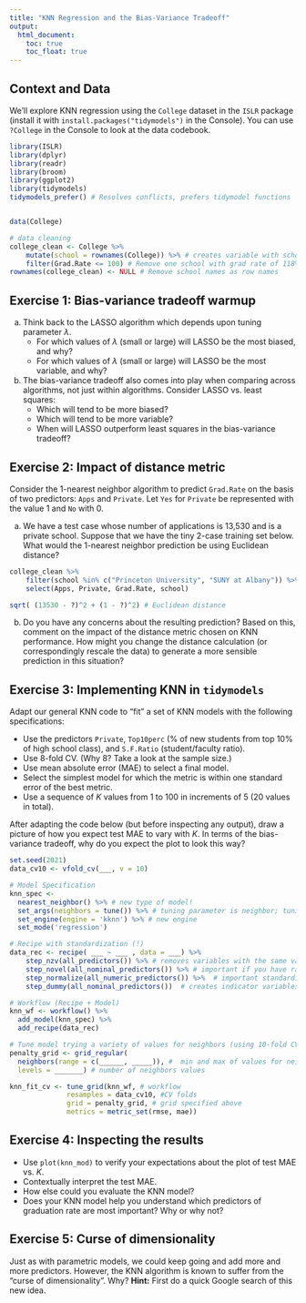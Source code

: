 ```yaml
---
title: "KNN Regression and the Bias-Variance Tradeoff"
output: 
  html_document:
    toc: true
    toc_float: true
---
```


## Context and Data

We'll explore KNN regression using the `College` dataset in the `ISLR` package (install it with `install.packages("tidymodels")` in the Console). You can use `?College` in the Console to look at the data codebook.

```r
library(ISLR)
library(dplyr)
library(readr)
library(broom)
library(ggplot2)
library(tidymodels) 
tidymodels_prefer() # Resolves conflicts, prefers tidymodel functions


data(College)

# data cleaning
college_clean <- College %>% 
    mutate(school = rownames(College)) %>% # creates variable with school name
    filter(Grad.Rate <= 100) # Remove one school with grad rate of 118%
rownames(college_clean) <- NULL # Remove school names as row names
```


## Exercise 1: Bias-variance tradeoff warmup

a. Think back to the LASSO algorithm which depends upon tuning parameter $\lambda$.
    - For which values of $\lambda$ (small or large) will LASSO be the most biased, and why?
    - For which values of $\lambda$ (small or large) will LASSO be the most variable, and why?

b. The bias-variance tradeoff also comes into play when comparing across algorithms, not just within algorithms. Consider LASSO vs. least squares:
    - Which will tend to be more biased?
    - Which will tend to be more variable?
    - When will LASSO outperform least squares in the bias-variance tradeoff?


## Exercise 2: Impact of distance metric

Consider the 1-nearest neighbor algorithm to predict `Grad.Rate` on the basis of two predictors: `Apps` and `Private`. Let `Yes` for `Private` be represented with the value 1 and `No` with 0.

a. We have a test case whose number of applications is 13,530 and is a private school. Suppose that we have the tiny 2-case training set below. What would the 1-nearest neighbor prediction be using Euclidean distance?

```r
college_clean %>%
    filter(school %in% c("Princeton University", "SUNY at Albany")) %>%
    select(Apps, Private, Grad.Rate, school)

sqrt( (13530 - ?)^2 + (1 - ?)^2) # Euclidean distance
```

b. Do you have any concerns about the resulting prediction? Based on this, comment on the impact of the distance metric chosen on KNN performance. How might you change the distance calculation (or correspondingly rescale the data) to generate a more sensible prediction in this situation?


## Exercise 3: Implementing KNN in `tidymodels`

Adapt our general KNN code to "fit" a set of KNN models with the following specifications:

- Use the predictors `Private`, `Top10perc` (% of new students from top 10% of high school class), and `S.F.Ratio` (student/faculty ratio).
- Use 8-fold CV. (Why 8? Take a look at the sample size.)
- Use mean absolute error (MAE) to select a final model.
- Select the simplest model for which the metric is within one standard error of the best metric.
- Use a sequence of $K$ values from 1 to 100 in increments of 5 (20 values in total).

After adapting the code below (but before inspecting any output), draw a picture of how you expect test MAE to vary with $K$. In terms of the bias-variance tradeoff, why do you expect the plot to look this way?

```r
set.seed(2021)
data_cv10 <- vfold_cv(___, v = 10)

# Model Specification
knn_spec <- 
  nearest_neighbor() %>% # new type of model!
  set_args(neighbors = tune()) %>% # tuning parameter is neighbor; tuning spec
  set_engine(engine = 'kknn') %>% # new engine
  set_mode('regression') 

# Recipe with standardization (!)
data_rec <- recipe( ___ ~ ___ , data = ___) %>%
    step_nzv(all_predictors()) %>% # removes variables with the same value
    step_novel(all_nominal_predictors()) %>% # important if you have rare categorical variables 
    step_normalize(all_numeric_predictors()) %>%  # important standardization step for KNN
    step_dummy(all_nominal_predictors())  # creates indicator variables for categorical variables (important for KNN!)

# Workflow (Recipe + Model)
knn_wf <- workflow() %>%
  add_model(knn_spec) %>% 
  add_recipe(data_rec)

# Tune model trying a variety of values for neighbors (using 10-fold CV)
penalty_grid <- grid_regular(
  neighbors(range = c(______, _____)), #  min and max of values for neighbors
  levels = _______) # number of neighbors values

knn_fit_cv <- tune_grid(knn_wf, # workflow
              resamples = data_cv10, #CV folds
              grid = penalty_grid, # grid specified above
              metrics = metric_set(rmse, mae))
```

## Exercise 4: Inspecting the results

- Use `plot(knn_mod)` to verify your expectations about the plot of test MAE vs. $K$.
- Contextually interpret the test MAE.
- How else could you evaluate the KNN model?
- Does your KNN model help you understand which predictors of graduation rate are most important? Why or why not?


## Exercise 5: Curse of dimensionality

Just as with parametric models, we could keep going and add more and more predictors. However, the KNN algorithm is known to suffer from the "curse of dimensionality". Why? **Hint:** First do a quick Google search of this new idea.



